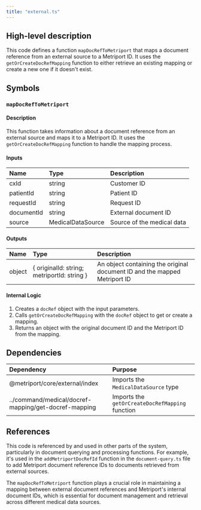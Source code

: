 ```yaml
---
title: "external.ts"
---
```


## High-level description
This code defines a function `mapDocRefToMetriport` that maps a document reference from an external source to a Metriport ID. It uses the `getOrCreateDocRefMapping` function to either retrieve an existing mapping or create a new one if it doesn't exist.

## Symbols

### `mapDocRefToMetriport`
#### Description
This function takes information about a document reference from an external source and maps it to a Metriport ID. It uses the `getOrCreateDocRefMapping` function to handle the mapping process.

#### Inputs
| Name | Type | Description |
|:-----|:-----|:------------|
| cxId | string | Customer ID |
| patientId | string | Patient ID |
| requestId | string | Request ID |
| documentId | string | External document ID |
| source | MedicalDataSource | Source of the medical data |

#### Outputs
| Name | Type | Description |
|:-----|:-----|:------------|
| object | \{ originalId: string; metriportId: string \} | An object containing the original document ID and the mapped Metriport ID |

#### Internal Logic
1. Creates a `docRef` object with the input parameters.
2. Calls `getOrCreateDocRefMapping` with the `docRef` object to get or create a mapping.
3. Returns an object with the original document ID and the Metriport ID from the mapping.

## Dependencies
| Dependency | Purpose |
|:-----------|:--------|
| @metriport/core/external/index | Imports the `MedicalDataSource` type |
| ../command/medical/docref-mapping/get-docref-mapping | Imports the `getOrCreateDocRefMapping` function |

## References
This code is referenced by and used in other parts of the system, particularly in document querying and processing functions. For example, it's used in the `addMetriportDocRefId` function in the `document-query.ts` file to add Metriport document reference IDs to documents retrieved from external sources.

The `mapDocRefToMetriport` function plays a crucial role in maintaining a mapping between external document references and Metriport's internal document IDs, which is essential for document management and retrieval across different medical data sources.
